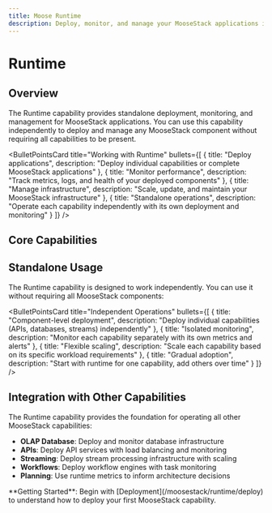 ```yaml
---
title: Moose Runtime
description: Deploy, monitor, and manage your MooseStack applications in production
---
```



# Runtime
<LanguageSwitcher />

## Overview

The Runtime capability provides standalone deployment, monitoring, and management for MooseStack applications. You can use this capability independently to deploy and manage any MooseStack component without requiring all capabilities to be present.

<BulletPointsCard
  title="Working with Runtime"
  bullets={[
    {
      title: "Deploy applications",
      description: "Deploy individual capabilities or complete MooseStack applications"
    },
    {
      title: "Monitor performance",
      description: "Track metrics, logs, and health of your deployed components"
    },
    {
      title: "Manage infrastructure",
      description: "Scale, update, and maintain your MooseStack infrastructure"
    },
    {
      title: "Standalone operations",
      description: "Operate each capability independently with its own deployment and monitoring"
    }
  ]}
/>

## Core Capabilities

<CTACards>
<CTACard
  title="Deployment"
  description="Deploy MooseStack applications to various environments"
  ctaLink="/moosestack/runtime/deploy"
  ctaLabel="Learn More →"
  badge={{ variant: "moose", text: "Deploy" }}
/>
<CTACard
  title="Monitoring"
  description="Monitor application performance, metrics, and health"
  ctaLink="/moosestack/runtime/monitoring"
  ctaLabel="Learn More →"
  badge={{ variant: "moose", text: "Monitor" }}
/>
<CTACard
  title="Scaling"
  description="Scale individual capabilities based on workload requirements"
  ctaLink="/moosestack/runtime/scaling"
  ctaLabel="Learn More →"
  badge={{ variant: "moose", text: "Scale" }}
/>
<CTACard
  title="Management"
  description="Manage configuration, updates, and maintenance"
  ctaLink="/moosestack/runtime/management"
  ctaLabel="Learn More →"
  badge={{ variant: "moose", text: "Manage" }}
/>
</CTACards>

## Standalone Usage

The Runtime capability is designed to work independently. You can use it without requiring all MooseStack components:

<BulletPointsCard
  title="Independent Operations"
  bullets={[
    {
      title: "Component-level deployment",
      description: "Deploy individual capabilities (APIs, databases, streams) independently"
    },
    {
      title: "Isolated monitoring",
      description: "Monitor each capability separately with its own metrics and alerts"
    },
    {
      title: "Flexible scaling",
      description: "Scale each capability based on its specific workload requirements"
    },
    {
      title: "Gradual adoption",
      description: "Start with runtime for one capability, add others over time"
    }
  ]}
/>

## Integration with Other Capabilities

The Runtime capability provides the foundation for operating all other MooseStack capabilities:

- **OLAP Database**: Deploy and monitor database infrastructure
- **APIs**: Deploy API services with load balancing and monitoring
- **Streaming**: Deploy stream processing infrastructure with scaling
- **Workflows**: Deploy workflow engines with task monitoring
- **Planning**: Use runtime metrics to inform architecture decisions

<Callout type="info">
**Getting Started**: Begin with [Deployment](/moosestack/runtime/deploy) to understand how to deploy your first MooseStack capability.
</Callout>
